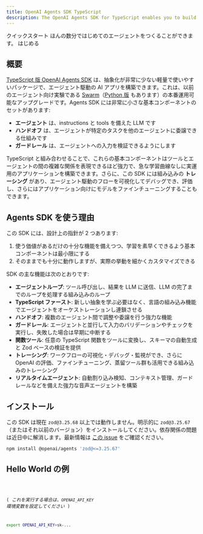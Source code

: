 ```yaml
---
title: OpenAI Agents SDK TypeScript
description: The OpenAI Agents SDK for TypeScript enables you to build agentic AI apps in a lightweight, easy-to-use package with very few abstractions.
---
```




<Hero>
  <Fragment slot="title">クイックスタート</Fragment>
  <Fragment slot="description">
    ほんの数分ではじめてのエージェントをつくることができます。
  </Fragment>
  <Fragment slot="cta">はじめる</Fragment>
</Hero>

## 概要

[TypeScript 版 OpenAI Agents SDK](https://github.com/openai/openai-agents-js) は、抽象化が非常に少ない軽量で使いやすいパッケージで、エージェント駆動の AI アプリを構築できます。これは、以前のエージェント向け実験である [Swarm](https://github.com/openai/swarm/tree/main)（[Python 版](https://github.com/openai/openai-agents-python) もあります）の本番運用可能なアップグレードです。Agents SDK には非常に小さな基本コンポーネントのセットがあります:

- **エージェント** は、instructions と tools を備えた LLM です
- **ハンドオフ** は、エージェントが特定のタスクを他のエージェントに委譲できる仕組みです
- **ガードレール** は、エージェントへの入力を検証できるようにします

TypeScript と組み合わせることで、これらの基本コンポーネントはツールとエージェントの間の複雑な関係を表現できるほど強力で、急な学習曲線なしに実運用のアプリケーションを構築できます。さらに、この SDK には組み込みの **トレーシング** があり、エージェント駆動のフローを可視化してデバッグでき、評価し、さらにはアプリケーション向けにモデルをファインチューニングすることもできます。

## Agents SDK を使う理由

この SDK には、設計上の指針が 2 つあります:

1. 使う価値があるだけの十分な機能を備えつつ、学習を素早くできるよう基本コンポーネントは最小限にする
2. そのままでも十分に動作しますが、実際の挙動を細かくカスタマイズできる

SDK の主な機能は次のとおりです:

- **エージェントループ**: ツール呼び出し、結果を LLM に送信、LLM の完了までのループを処理する組み込みのループ
- **TypeScript ファースト**: 新しい抽象を学ぶ必要はなく、言語の組み込み機能でエージェントをオーケストレーションし連鎖させる
- **ハンドオフ**: 複数のエージェント間で調整や委譲を行う強力な機能
- **ガードレール**: エージェントと並行して入力のバリデーションやチェックを実行し、失敗した場合は早期に中断する
- **関数ツール**: 任意の TypeScript 関数をツールに変換し、スキーマの自動生成と Zod ベースの検証を提供
- **トレーシング**: ワークフローの可視化・デバッグ・監視ができ、さらに OpenAI の評価、ファインチューニング、蒸留ツール群も活用できる組み込みのトレーシング
- **リアルタイムエージェント**: 自動割り込み検知、コンテキスト管理、ガードレールなどを備えた強力な音声エージェントを構築

## インストール

この SDK は現在 `zod@3.25.68` 以上では動作しません。明示的に `zod@3.25.67`（またはそれ以前のバージョン）をインストールしてください。依存関係の問題は近日中に解消します。最新情報は [この issue](https://github.com/openai/openai-agents-js/issues/187) をご確認ください。

```bash
npm install @openai/agents 'zod@<=3.25.67'
```

## Hello World の例

<Code lang="typescript" code={helloWorldExample} title="Hello World" />

( _これを実行する場合は、`OPENAI_API_KEY` 環境変数を設定してください_ )

```bash
export OPENAI_API_KEY=sk-...
```
